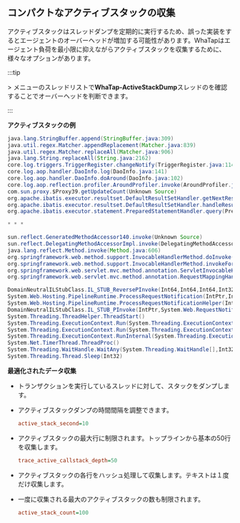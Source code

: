 ## コンパクトなアクティブスタックの収集

アクティブスタックはスレッドダンプを定期的に実行するため、誤った実装をするとエージェントのオーバーヘッドが増加する可能性があります。WhaTapはエージェント負荷を最小限に抑えながらアクティブスタックを収集するために、様々なオプションがあります。

:::tip

<Cmdname sid="side_agentsConfiguration" className="uitext" /> &gt; <Cmdname sid="side_threadList" className="uitext" />メニューのスレッドリストで**WhaTap-ActiveStackDump**スレッドの<Cmdname sid="cpu_time" className="uitext" />を確認することでオーバーヘッドを判断できます。

:::

**アクティブスタックの例**

<InDoc product='java,python'>

```java title='JAVA'
java.lang.StringBuffer.append(StringBuffer.java:309)
java.util.regex.Matcher.appendReplacement(Matcher.java:839)
java.util.regex.Matcher.replaceAll(Matcher.java:906)
java.lang.String.replaceAll(String.java:2162)
core.log.triggers.TriggerRegister.changeNotify(TriggerRegister.java:114)
core.log.aop.handler.DaoInfo.log(DaoInfo.java:141)
core.log.aop.handler.DaoInfo.doAround(DaoInfo.java:102)
core.log.aop.reflection.profiler.AroundProfiler.invoke(AroundProfiler.java:19)
com.sun.proxy.$Proxy39.getUpdateCount(Unknown Source)
org.apache.ibatis.executor.resultset.DefaultResultSetHandler.getNextResultSet(DefaultResultSetHandler.java:256)
org.apache.ibatis.executor.resultset.DefaultResultSetHandler.handleResultSets(DefaultResultSetHandler.java:193)
org.apache.ibatis.executor.statement.PreparedStatementHandler.query(PreparedStatementHandler.java:64)

* * *

sun.reflect.GeneratedMethodAccessor140.invoke(Unknown Source)
sun.reflect.DelegatingMethodAccessorImpl.invoke(DelegatingMethodAccessorImpl.java:43)
java.lang.reflect.Method.invoke(Method.java:606)
org.springframework.web.method.support.InvocableHandlerMethod.doInvoke(InvocableHandlerMethod.java:221)
org.springframework.web.method.support.InvocableHandlerMethod.invokeForRequest(InvocableHandlerMethod.java:136)
org.springframework.web.servlet.mvc.method.annotation.ServletInvocableHandlerMethod.invokeAndHandle(ServletInvocableHandlerMethod.java:114)
org.springframework.web.servlet.mvc.method.annotation.RequestMappingHandlerAdapter.invokeHandlerMethod(RequestMappingHandlerAdapter.java:827)
```

</InDoc>

<InDoc product='dotnet'>

```csharp title='.NET'
DomainNeutralILStubClass.IL_STUB_ReversePInvoke(Int64,Int64,Int64,Int32)
System.Web.Hosting.PipelineRuntime.ProcessRequestNotification(IntPtr,IntPtr,IntPtr,Int32)
System.Web.Hosting.PipelineRuntime.ProcessRequestNotificationHelper(IntPtr,IntPtr,IntPtr,Int32)
DomainNeutralILStubClass.IL_STUB_PInvoke(IntPtr,System.Web.RequestNotificationStatus ByRef)
System.Threading.ThreadHelper.ThreadStart()
System.Threading.ExecutionContext.Run(System.Threading.ExecutionContext,System.Threading.ContextCallback,System.Object)
System.Threading.ExecutionContext.Run(System.Threading.ExecutionContext,System.Threading.ContextCallback,System.Object,Boolean)
System.Threading.ExecutionContext.RunInternal(System.Threading.ExecutionContext,System.Threading.ContextCallback,System.Object,Boolean)
System.Net.TimerThread.ThreadProc()
System.Threading.WaitHandle.WaitAny(System.Threading.WaitHandle[],Int32,Boolean)
System.Threading.Thread.Sleep(Int32)
```

</InDoc>

**最適化されたデータ収集**

- トランザクションを実行しているスレッドに対して、スタックをダンプします。

- アクティブスタックダンプの時間間隔を調整できます。 

  ```ini title="whatap.conf"
  active_stack_second=10
  ```

- アクティブスタックの最大行に制限されます。トップラインから基本の50行を収集します。

  ```ini title="whatap.conf"
  trace_active_callstack_depth=50
  ```

- アクティブスタックの各行をハッシュ処理して収集します。テキストは１度だけ収集します。 

- 一度に収集される最大のアクティブスタックの数も制限されます。  

  ```ini title="whatap.conf"
  active_stack_count=100
  ```
